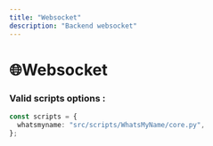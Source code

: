 ```yaml
---
title: "Websocket"
description: "Backend websocket"
---
```


# 🌐Websocket

### Valid scripts options :

```ts
const scripts = {
  whatsmyname: "src/scripts/WhatsMyName/core.py",
};
```
